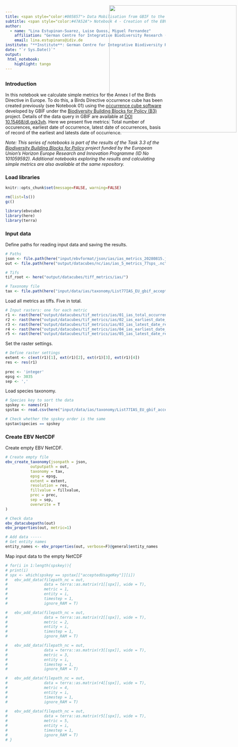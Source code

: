 ```yaml
---
title: <span style="color:#005857"> Data Mobilisation from GBIF to the EBV Data Portal for IAS of Union Concern<span>
subtitle: <span style="color:#47A52A"> Notebook 4 - Creation of the EBV NetCDF for <br> the IAS occurrences cube metrics
author: 
  - name: "Lina Estupinan-Suarez, Luise Quoss, Miguel Fernandez"
    affiliation: "German Centre for Integrative Biodiversity Research (iDiv)"
    email: lina.estupinans@idiv.de
institute: "**Institute**: German Centre for Integrative Biodiversity Research (iDiv)"
date: "`r Sys.Date()`"
output:
 html_notebook:
    highlight: tango
---
```

<img src="C:\gitrepo\B-Cubed_data_mobilization\input\logos\idiv+b3+EU.png" style='width: 400px; position:absolute; top:45px; right:0px; padding:5px;'/>
---


### Introduction
In this notebook we calculate simple metrics for the Annex I of the Birds Directive in Europe.
To do this, a Birds Directive occurrence cube has been created previously (see Notebook 01) using the [occurrence cube software](https://techdocs.gbif.org/en/data-use/data-cubes) developed by GBIF under the [Biodiversity Building Blocks for Policy (B3)](https://b-cubed.eu/) project.
Details of the data query in GBIF are available at [DOI 10.15468/dl.gxk3vh](https://doi.org/10.15468/dl.gxk3vh). 
Here we present five metrics: Total number of occurences, earliest date of occurrence, latest date of occurrences, basis of record of the earliest and latests date of occurrence.

*Note: This series of notebooks is part of the results of the Task 3.3 of the [Biodiversity Building Blocks for Policy](https://b-cubed.eu/) project funded by the European Union’s Horizon Europe Research and Innovation Programme (ID No 101059592). Additional notebooks exploring the results and calculating simple metrics are also available at the same repository.*

### Load libraries
```r
knitr::opts_chunk$set(message=FALSE, warning=FALSE)
```

```r
rm(list=ls())
gc()

library(ebvcube)
library(here)
library(terra)
```

### Input data
Define paths for reading input data and saving the results.

 
```r
# Paths
json <- file.path(here("input/ebvformat/json/ias/ias_metrics_20280815.json")) # EBV metadata as JSON from the EBV Portal
out <- file.path(here("output/datacubes/nc/ias/ias_5_metrics_77sps_.nc")) # path to save EBV NetCDF 

# Tifs
tif_root <- here("output/datacubes/tiff_metrics/ias/")

# Taxonomy file
tax <- file.path(here("input/data/ias/taxonomy/List77IAS_EU_gbif_acceptedUsageKey_ebvcube.csv"))
```

Load all metrics as tiffs. Five in total.
```r
# Input rasters: one for each metric
r1 <- rast(here("output/datacubes/tif_metrics/ias/01_ias_total_occurrences.tif")) 
r2 <- rast(here("output/datacubes/tif_metrics/ias/02_ias_earliest_date_records.tif"))
r3 <- rast(here("output/datacubes/tif_metrics/ias/03_ias_latest_date_records.tif"))
r4 <- rast(here("output/datacubes/tif_metrics/ias/04_ias_earliest_date_records_sourceofrecord.tif")) 
r5 <- rast(here("output/datacubes/tif_metrics/ias/05_ias_latest_date_records_sourceofrecord.tif")) 
```

Set the raster settings.
```r
# Define raster settings
extent <- c(ext(r1)[1], ext(r1)[2], ext(r1)[3], ext(r1)[4])
res <- res(r1)
                                                                                                                                                                                                                                                                                                                                                                                                                                                                                                                                                                                                                                                                                                                                                                                                                                                                                                                                                                                                                                                                                                                                                                                                                                                                                                                                                                                                                                                                                                                                                                                      fillvalue <- NaN
prec <- 'integer'
epsg <- 3035
sep <- ','
```

Load species taxonomy.

```r
# Species key to sort the data
spskey <- names(r1)
spstax <- read.csv(here("input/data/ias/taxonomy/List77IAS_EU_gbif_acceptedUsageKey_ebvcube+key.csv"))

# Check whether the spskey order is the same
spstax$species == spskey
```

### Create EBV NetCDF

Create empty EBV NetCDF.
```r
# Create empty file
ebv_create_taxonomy(jsonpath = json,
           outputpath = out,
           taxonomy = tax,
           epsg = epsg,
           extent = extent,
           resolution = res,
           fillvalue = fillvalue,
           prec = prec,
           sep = sep,
           overwrite = T
)
```


```r
# Check data
ebv_datacubepaths(out)
ebv_properties(out, metric=1)
```


```r
# Add data -----
# Get entity names
entity_names <- ebv_properties(out, verbose=F)@general$entity_names
```


Map input data to the empty NetCDF
```r
# for(i in 1:length(spskey)){
# print(i)
# spx <- which(spskey == spstax[["acceptedUsageKey"]][i])
#   ebv_add_data(filepath_nc = out,
#                data = terra::as.matrix(r1[[spx]], wide = T),
#                metric = 1,
#                entity = i,
#                timestep = 1,
#                ignore_RAM = T)

#   ebv_add_data(filepath_nc = out,
#                data = terra::as.matrix(r2[[spx]], wide = T),
#                metric = 2,
#                entity = i,
#                timestep = 1,
#                ignore_RAM = T)

#   ebv_add_data(filepath_nc = out,
#                data = terra::as.matrix(r3[[spx]], wide = T),
#                metric = 3,
#                entity = i,
#                timestep = 1,
#                ignore_RAM = T)

#   ebv_add_data(filepath_nc = out,
#                data = terra::as.matrix(r4[[spx]], wide = T),
#                metric = 4,
#                entity = i,
#                timestep = 1,
#                ignore_RAM = T)
              
#   ebv_add_data(filepath_nc = out,
#                data = terra::as.matrix(r5[[spx]], wide = T),
#                metric = 5,
#                entity = i,
#                timestep = 1,
#                ignore_RAM = T)
# }
```